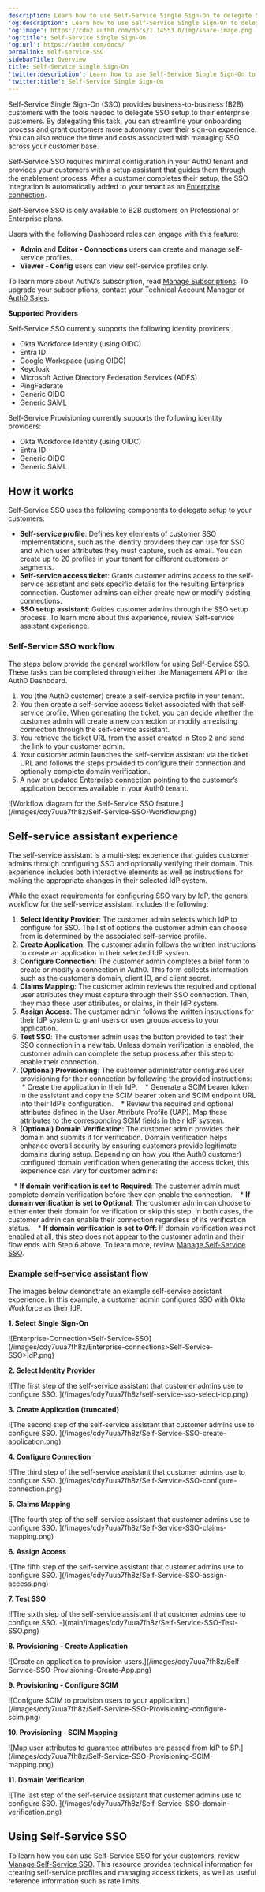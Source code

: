 ```yaml
---
description: Learn how to use Self-Service Single Sign-On to delegate SSO setup to your B2B customers.
'og:description': Learn how to use Self-Service Single Sign-On to delegate SSO setup to your B2B customers.
'og:image': https://cdn2.auth0.com/docs/1.14553.0/img/share-image.png
'og:title': Self-Service Single Sign-On
'og:url': https://auth0.com/docs/
permalink: self-service-SSO
sidebarTitle: Overview
title: Self-Service Single Sign-On
'twitter:description': Learn how to use Self-Service Single Sign-On to delegate SSO setup to your B2B customers.
'twitter:title': Self-Service Single Sign-On
---
```

Self-Service <Tooltip tip="Single Sign-On (SSO): Service that, after a user logs into one applicaton, automatically logs that user in to other applications." cta="View Glossary" href="/docs/glossary?term=Single+Sign-On">Single Sign-On</Tooltip> (SSO) provides business-to-business (B2B) customers with the tools needed to delegate SSO setup to their enterprise customers. By delegating this task, you can streamline your onboarding process and grant customers more autonomy over their sign-on experience. You can also reduce the time and costs associated with managing SSO across your customer base.

Self-Service SSO requires minimal configuration in your Auth0 tenant and provides your customers with a setup assistant that guides them through the enablement process. After a customer completes their setup, the SSO integration is automatically added to your tenant as an [Enterprise connection](/docs/authenticate/enterprise-connections).

<Callout icon="file-lines" color="#0EA5E9" iconType="regular">

Self-Service SSO is only available to B2B customers on Professional or Enterprise plans.

Users with the following Dashboard roles can engage with this feature:

* **Admin** and **Editor - Connections** users can create and manage self-service profiles.
* **Viewer - Config** users can view self-service profiles only.

</Callout>

To learn more about Auth0’s subscription, read [Manage Subscriptions](/docs/troubleshoot/customer-support/manage-subscriptions). To upgrade your subscriptions, contact your Technical Account Manager or [Auth0 Sales](https://auth0.com/get-started?place=header&type=button&text=talk%20to%20sales).

**Supported Providers**

Self-Service SSO currently supports the following <Tooltip tip="Identity Provider (IdP): Service that stores and manages digital identities." cta="View Glossary" href="/docs/glossary?term=identity+providers">identity providers</Tooltip>:

* Okta Workforce Identity (using OIDC)
* Entra ID
* Google Workspace (using OIDC)
* Keycloak
* Microsoft Active Directory Federation Services (ADFS)
* PingFederate
* Generic OIDC
* Generic <Tooltip tip="Security Assertion Markup Language (SAML): Standardized protocol allowing two parties to exchange authentication information without a password." cta="View Glossary" href="/docs/glossary?term=SAML">SAML</Tooltip>

Self-Service Provisioning currently supports the following identity providers:
* Okta Workforce Identity (using OIDC)
* Entra ID
* Generic OIDC
* Generic SAML


## How it works

Self-Service SSO uses the following components to delegate setup to your customers:

* **Self-service profile**: Defines key elements of customer SSO implementations, such as the identity providers they can use for SSO and which user attributes they must capture, such as email. You can create up to 20 profiles in your tenant for different customers or segments.
* **Self-service access ticket**: Grants customer admins access to the self-service assistant and sets specific details for the resulting Enterprise connection. Customer admins can either create new or modify existing connections.
* **SSO setup assistant**: Guides customer admins through the SSO setup process. To learn more about this experience, review Self-service assistant experience.

### Self-Service SSO workflow

The steps below provide the general workflow for using Self-Service SSO. These tasks can be completed through either the <Tooltip tip="Management API: A product to allow customers to perform administrative tasks." cta="View Glossary" href="/docs/glossary?term=Management+API">Management API</Tooltip> or the <Tooltip tip="Management API: A product to allow customers to perform administrative tasks." cta="View Glossary" href="/docs/glossary?term=Auth0+Dashboard">Auth0 Dashboard</Tooltip>.

1. You (the Auth0 customer) create a self-service profile in your tenant.
2. You then create a self-service access ticket associated with that self-service profile. When generating the ticket, you can decide whether the customer admin will create a new connection or modify an existing connection through the self-service assistant.
3. You retrieve the ticket URL from the asset created in Step 2 and send the link to your customer admin.
4. Your customer admin launches the self-service assistant via the ticket URL and follows the steps provided to configure their connection and optionally complete domain verification.
5. A new or updated Enterprise connection pointing to the customer’s application becomes available in your Auth0 tenant.

<Frame>![Workflow diagram for the Self-Service SSO feature.](/images/cdy7uua7fh8z/Self-Service-SSO-Workflow.png)</Frame>

## Self-service assistant experience

The self-service assistant is a multi-step experience that guides customer admins through configuring SSO and optionally verifying their domain. This experience includes both interactive elements as well as instructions for making the appropriate changes in their selected IdP system.

While the exact requirements for configuring SSO vary by IdP, the general workflow for the self-service assistant includes the following:

1. **Select Identity Provider**: The customer admin selects which IdP to configure for SSO. The list of options the customer admin can choose from is determined by the associated self-service profile.
2. **Create Application**: The customer admin follows the written instructions to create an application in their selected IdP system.
3. **Configure Connection**: The customer admin completes a brief form to create or modify a connection in Auth0. This form collects information such as the customer’s domain, client ID, and client secret.
4. **Claims Mapping**: The customer admin reviews the required and optional user attributes they must capture through their SSO connection. Then, they map these user attributes, or claims, in their IdP system.
5. **Assign Access**: The customer admin follows the written instructions for their IdP system to grant users or user groups access to your application.
6. **Test SSO**: The customer admin uses the button provided to test their SSO connection in a new tab. Unless domain verification is enabled, the customer admin can complete the setup process after this step to enable their connection.
7. **(Optional) Provisioning**: The customer administrator configures user provisioning for their connection by following the provided instructions:
   * Create the application in their IdP.
   * Generate a SCIM bearer token in the assistant and copy the SCIM bearer token and SCIM endpoint URL into their IdP’s configuration.
   * Review the required and optional attributes defined in the User Attribute Profile (UAP). Map these attributes to the corresponding SCIM fields in their IdP system.
8. **(Optional) Domain Verification**: The customer admin provides their domain and submits it for verification. Domain verification helps enhance overall security by ensuring customers provide legitimate domains during setup. Depending on how you (the Auth0 customer) configured domain verification when generating the access ticket, this experience can vary for customer admins:

   * **If domain verification is set to Required**: The customer admin must complete domain verification before they can enable the connection.
   * **If domain verification is set to Optional**: The customer admin can choose to either enter their domain for verification or skip this step. In both cases, the customer admin can enable their connection regardless of its verification status.
   * **If domain verification is set to Off:** If domain verification was not enabled at all, this step does not appear to the customer admin and their flow ends with Step 6 above. To learn more, review [Manage Self-Service SSO](/docs/authenticate/enterprise-connections/self-service-SSO/manage-self-service-sso).

### Example self-service assistant flow

The images below demonstrate an example self-service assistant experience. In this example, a customer admin configures SSO with Okta Workforce as their IdP.

**1. Select Single Sign-On**
<Frame>![Enterprise-Connection>Self-Service-SSO](/images/cdy7uua7fh8z/Enterprise-connections>Self-Service-SSO>IdP.png)</Frame>

**2. Select Identity Provider**

<Frame>![The first step of the self-service assistant that customer admins use to configure SSO. ](/images/cdy7uua7fh8z/self-service-sso-select-idp.png)</Frame>

**3. Create Application (truncated)**

<Frame>![The second step of the self-service assistant that customer admins use to configure SSO. ](/images/cdy7uua7fh8z/Self-Service-SSO-create-application.png)</Frame>

**4. Configure Connection**

<Frame>![The third step of the self-service assistant that customer admins use to configure SSO. ](/images/cdy7uua7fh8z/Self-Service-SSO-configure-connection.png)</Frame>

**5. Claims Mapping**

<Frame>![The fourth step of the self-service assistant that customer admins use to configure SSO. ](/images/cdy7uua7fh8z/Self-Service-SSO-claims-mapping.png)</Frame>

**6. Assign Access**

<Frame>![The fifth step of the self-service assistant that customer admins use to configure SSO. ](/images/cdy7uua7fh8z/Self-Service-SSO-assign-access.png)</Frame>

**7. Test SSO**

<Frame>![The sixth step of the self-service assistant that customer admins use to configure SSO. -](main/images/cdy7uua7fh8z/Self-Service-SSO-Test-SSO.png)</Frame>

**8. Provisioning - Create Application**

<Frame>![Create an application to provision users.](/images/cdy7uua7fh8z/Self-Service-SSO-Provisioning-Create-App.png)</Frame>

**9. Provisioning - Configure SCIM**

<Frame>![Confgure SCIM to provision users to your application.](/images/cdy7uua7fh8z/Self-Service-SSO-Provisioning-configure-scim.png)</Frame>

**10. Provisioning - SCIM Mapping**

<Frame>![Map user attributes to guarantee attributes are passed from IdP to SP.](/images/cdy7uua7fh8z/Self-Service-SSO-Provisioning-SCIM-mapping.png)</Frame>

**11. Domain Verification**

<Frame>![The last step of the self-service assistant that customer admins use to configure SSO. ](/images/cdy7uua7fh8z/Self-Service-SSO-domain-verification.png)</Frame>

## Using Self-Service SSO

To learn how you can use Self-Service SSO for your customers, review [Manage Self-Service SSO](/docs/authenticate/enterprise-connections/self-service-SSO/manage-self-service-sso). This resource provides technical information for creating self-service profiles and managing access tickets, as well as useful reference information such as rate limits.